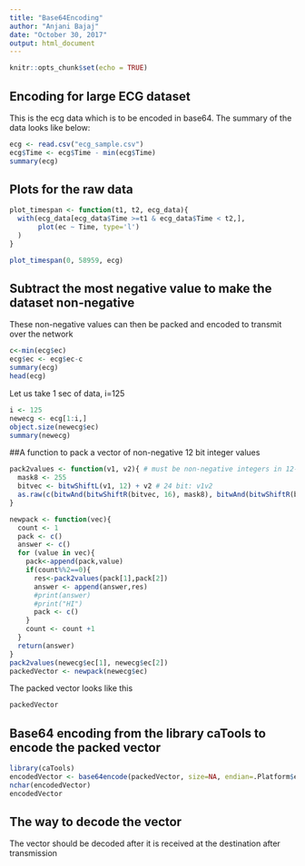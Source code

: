 ```yaml
---
title: "Base64Encoding"
author: "Anjani Bajaj"
date: "October 30, 2017"
output: html_document
---
```


```r
knitr::opts_chunk$set(echo = TRUE)
```

## Encoding for large ECG dataset
This is the ecg data which is to be encoded in base64. The summary of the data looks like below:

```r
ecg <- read.csv("ecg_sample.csv")
ecg$Time <- ecg$Time - min(ecg$Time)              
summary(ecg)
```

## Plots for the raw data
```r
plot_timespan <- function(t1, t2, ecg_data){
  with(ecg_data[ecg_data$Time >=t1 & ecg_data$Time < t2,],
       plot(ec ~ Time, type='l')
  )
}

plot_timespan(0, 58959, ecg)
```

## Subtract the most negative value to make the dataset non-negative
These non-negative values can then be packed and encoded to transmit over the network
```r
c<-min(ecg$ec)
ecg$ec <- ecg$ec-c
summary(ecg)
head(ecg)

```

Let us take 1 sec of data, i=125
```r
i <- 125
newecg <- ecg[1:i,]
object.size(newecg$ec)
summary(newecg)
```

##A function to pack a vector of non-negative 12 bit integer values
```r
pack2values <- function(v1, v2){ # must be non-negative integers in 12-bit range
  mask8 <- 255
  bitvec <- bitwShiftL(v1, 12) + v2 # 24 bit: v1v2
  as.raw(c(bitwAnd(bitwShiftR(bitvec, 16), mask8), bitwAnd(bitwShiftR(bitvec, 8), mask8), bitwAnd(bitvec, mask8)))
}

newpack <- function(vec){
  count <- 1
  pack <- c()
  answer <- c()
  for (value in vec){
    pack<-append(pack,value)
    if(count%%2==0){
      res<-pack2values(pack[1],pack[2])
      answer <- append(answer,res)
      #print(answer)
      #print("HI")
      pack <- c()
    }
    count <- count +1
  }
  return(answer)
}
pack2values(newecg$ec[1], newecg$ec[2])
packedVector <- newpack(newecg$ec)
```
The packed vector looks like this
```r
packedVector
```

## Base64 encoding from the library caTools to encode the packed vector 
```r
library(caTools)
encodedVector <- base64encode(packedVector, size=NA, endian=.Platform$endian)
nchar(encodedVector)
encodedVector
```

## The way to decode the vector
The vector should be decoded after it is received at the destination after transmission


